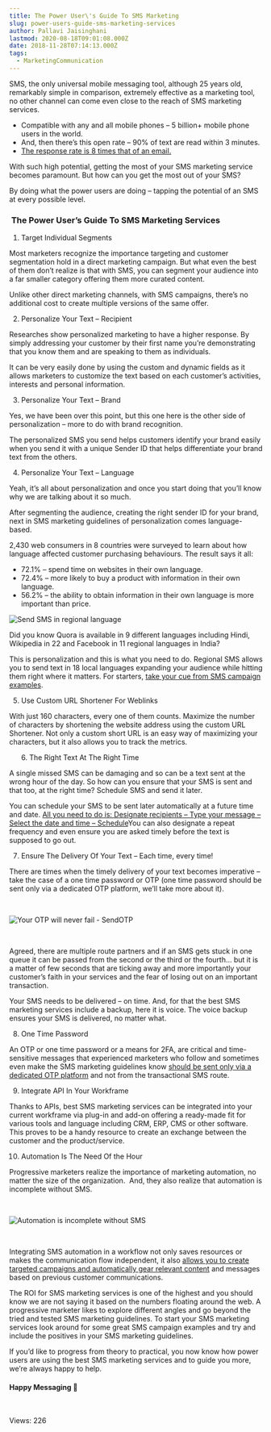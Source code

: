 ```yaml
---
title: The Power User\'s Guide To SMS Marketing
slug: power-users-guide-sms-marketing-services
author: Pallavi Jaisinghani
lastmod: 2020-08-18T09:01:08.000Z
date: 2018-11-28T07:14:13.000Z
tags:
  - MarketingCommunication
---
```


SMS, the only universal mobile messaging tool, although 25 years old, remarkably simple in comparison, extremely effective as a marketing tool, no other channel can come even close to the reach of SMS marketing services. 


* Compatible with any and all mobile phones – 5 billion+ mobile phone users in the world.
* And, then there’s this open rate – 90% of text are read within 3 minutes.
* [The response rate is 8 times that of an email.](https://www.retaildive.com/ex/mobilecommercedaily/sms-has-eight-times-the-response-rate-of-email-study)


With such high potential, getting the most of your SMS marketing service becomes paramount. But how can you get the most out of your SMS?


By doing what the power users are doing – tapping the potential of an SMS at every possible level.


###  **The Power User’s Guide To SMS Marketing Services**


1. Target Individual Segments


Most marketers recognize the importance targeting and customer segmentation hold in a direct marketing campaign. But what even the best of them don’t realize is that with SMS, you can segment your audience into a far smaller category offering them more curated content.  

Unlike other direct marketing channels, with SMS campaigns, there’s no additional cost to create multiple versions of the same offer. 


2. Personalize Your Text – Recipient


Researches show personalized marketing to have a higher response. By simply addressing your customer by their first name you’re demonstrating that you know them and are speaking to them as individuals.   

It can be very easily done by using the custom and dynamic fields as it allows marketers to customize the text based on each customer’s activities, interests and personal information.


3. Personalize Your Text – Brand


Yes, we have been over this point, but this one here is the other side of personalization – more to do with brand recognition.


The personalized SMS you send helps customers identify your brand easily when you send it with a unique Sender ID that helps differentiate your brand text from the others. 


4. Personalize Your Text – Language


Yeah, it’s all about personalization and once you start doing that you’ll know why we are talking about it so much.


After segmenting the audience, creating the right sender ID for your brand, next in SMS marketing guidelines of personalization comes language-based.


2,430 web consumers in 8 countries were surveyed to learn about how language affected customer purchasing behaviours. The result says it all:


* 72.1% – spend time on websites in their own language.
* 72.4% – more likely to buy a product with information in their own language.
* 56.2% – the ability to obtain information in their own language is more important than price.


![Send SMS in regional language](https://images-msg91.s3.ap-south-1.amazonaws.com/content/images/wordpress/2018/07/Send-SMS-in-Regional-languages-using-Regional-SMS-API-MSG91-COM-1-300x171.png)


Did you know Quora is available in 9 different languages including Hindi, Wikipedia in 22 and Facebook in 11 regional languages in India?   

This is personalization and this is what you need to do. Regional SMS allows you to send text in 18 local languages expanding your audience while hitting them right where it matters. For starters, [take your cue from SMS campaign examples](https://msg91.com/blog/send-sms-to-your-customers-in-their-local-language/?utm_source=blog&utm_medium=int&utm_campaign=poweruser).


5. Use Custom URL Shortener For Weblinks


With just 160 characters, every one of them counts. Maximize the number of characters by shortening the website address using the custom URL Shortener. Not only a custom short URL is an easy way of maximizing your characters, but it also allows you to track the metrics.


      6. The Right Text At The Right Time


A single missed SMS can be damaging and so can be a text sent at the wrong hour of the day. So how can you ensure that your SMS is sent and that too, at the right time? Schedule SMS and send it later.


You can schedule your SMS to be sent later automatically at a future time and date. [All you need to do is: Designate recipients – Type your message – Select the date and time – Schedule](https://help.msg91.com/article/164-how-can-i-schedule-an-sms-where-can-i-see-its-delivery-report?utm_source=blog&utm_medium=int&utm_campaign=poweruser)You can also designate a repeat frequency and even ensure you are asked timely before the text is supposed to go out.


7. Ensure The Delivery Of Your Text – Each time, every time!


There are times when the timely delivery of your text becomes imperative – take the case of a one time password or OTP (one time password should be sent only via a dedicated OTP platform, we’ll take more about it).


 


![Your OTP will never fail - SendOTP](https://images-msg91.s3.ap-south-1.amazonaws.com/content/images/wordpress/2018/11/SendOTP-new-ad-1-2-227x300.png)


 


Agreed, there are multiple route partners and if an SMS gets stuck in one queue it can be passed from the second or the third or the fourth… but it is a matter of few seconds that are ticking away and more importantly your customer’s faith in your services and the fear of losing out on an important transaction.


Your SMS needs to be delivered – on time. And, for that the best SMS marketing services include a backup, here it is voice. The voice backup ensures your SMS is delivered, no matter what.


8. One Time Password


An OTP or one time password or a means for 2FA, are critical and time-sensitive messages that experienced marketers who follow and sometimes even make the SMS marketing guidelines know [should be sent only via a dedicated OTP platform](https://msg91.com/send-otp/?utm_source=blog&utm_medium=int&utm_campaign=poweruser) and not from the transactional SMS route. 


9. Integrate API In Your Workframe


Thanks to APIs, best SMS marketing services can be integrated into your current workframe via plug-in and add-on offering a ready-made fit for various tools and language including CRM, ERP, CMS or other software. This proves to be a handy resource to create an exchange between the customer and the product/service. 


10. Automation Is The Need Of the Hour


Progressive marketers realize the importance of marketing automation, no matter the size of the organization.  And, they also realize that automation is incomplete without SMS.


 


![Automation is incomplete without SMS](https://images-msg91.s3.ap-south-1.amazonaws.com/content/images/wordpress/2018/11/Automation-3-300x157.png)


 


Integrating SMS automation in a workflow not only saves resources or makes the communication flow independent, it also [allows you to create targeted campaigns and automatically gear relevant content](https://msg91.com/blog/marketing-automation-at-scale-strategies-from-the-boardroom/?utm_source=blog&utm_medium=int&utm_campaign=poweruser) and messages based on previous customer communications.


The ROI for SMS marketing services is one of the highest and you should know we are not saying it based on the numbers floating around the web. A progressive marketer likes to explore different angles and go beyond the tried and tested SMS marketing guidelines. To start your SMS marketing services look around for some great SMS campaign examples and try and include the positives in your SMS marketing guidelines.


If you’d like to progress from theory to practical, you now know how power users are using the best SMS marketing services and to guide you more, we’re always happy to help.


#### Happy Messaging 🙂


 


 Views: 226



